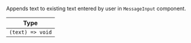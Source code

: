 Appends text to existing text entered by user in `MessageInput` component.

| Type             |
| ---------------- |
| `(text) => void` |
